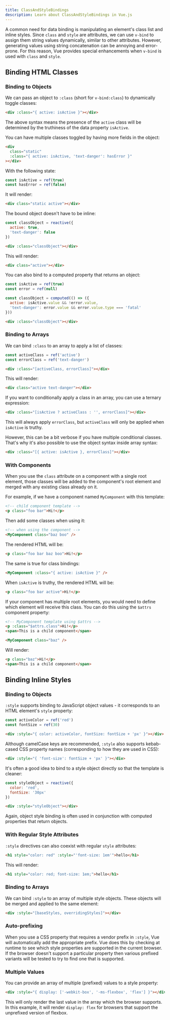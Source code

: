 ```yaml
---
title: ClassAndStyleBindings
description: Learn about ClassAndStyleBindings in Vue.js
---
```


A common need for data binding is manipulating an element's class list and inline styles. Since `class` and `style` are attributes, we can use `v-bind` to assign them string values dynamically, similar to other attributes. However, generating values using string concatenation can be annoying and error-prone. For this reason, Vue provides special enhancements when `v-bind` is used with `class` and `style`.

## Binding HTML Classes

### Binding to Objects

We can pass an object to `:class` (short for `v-bind:class`) to dynamically toggle classes:

```html
<div :class="{ active: isActive }"></div>
```

The above syntax means the presence of the `active` class will be determined by the truthiness of the data property `isActive`.

You can have multiple classes toggled by having more fields in the object:

```html
<div
  class="static"
  :class="{ active: isActive, 'text-danger': hasError }"
></div>
```

With the following state:

```js
const isActive = ref(true)
const hasError = ref(false)
```

It will render:

```html
<div class="static active"></div>
```

The bound object doesn't have to be inline:

```js
const classObject = reactive({
  active: true,
  'text-danger': false
})
```

```html
<div :class="classObject"></div>
```

This will render:

```html
<div class="active"></div>
```

You can also bind to a computed property that returns an object:

```js
const isActive = ref(true)
const error = ref(null)

const classObject = computed(() => ({
  active: isActive.value && !error.value,
  'text-danger': error.value && error.value.type === 'fatal'
}))
```

```html
<div :class="classObject"></div>
```

### Binding to Arrays

We can bind `:class` to an array to apply a list of classes:

```js
const activeClass = ref('active')
const errorClass = ref('text-danger')
```

```html
<div :class="[activeClass, errorClass]"></div>
```

This will render:

```html
<div class="active text-danger"></div>
```

If you want to conditionally apply a class in an array, you can use a ternary expression:

```html
<div :class="[isActive ? activeClass : '', errorClass]"></div>
```

This will always apply `errorClass`, but `activeClass` will only be applied when `isActive` is truthy.

However, this can be a bit verbose if you have multiple conditional classes. That's why it's also possible to use the object syntax inside array syntax:

```html
<div :class="[{ active: isActive }, errorClass]"></div>
```

### With Components

When you use the `class` attribute on a component with a single root element, those classes will be added to the component's root element and merged with any existing class already on it.

For example, if we have a component named `MyComponent` with this template:

```html
<!-- child component template -->
<p class="foo bar">Hi!</p>
```

Then add some classes when using it:

```html
<!-- when using the component -->
<MyComponent class="baz boo" />
```

The rendered HTML will be:

```html
<p class="foo bar baz boo">Hi!</p>
```

The same is true for class bindings:

```html
<MyComponent :class="{ active: isActive }" />
```

When `isActive` is truthy, the rendered HTML will be:

```html
<p class="foo bar active">Hi!</p>
```

If your component has multiple root elements, you would need to define which element will receive this class. You can do this using the `$attrs` component property:

```html
<!-- MyComponent template using $attrs -->
<p :class="$attrs.class">Hi!</p>
<span>This is a child component</span>
```

```html
<MyComponent class="baz" />
```

Will render:

```html
<p class="baz">Hi!</p>
<span>This is a child component</span>
```

## Binding Inline Styles

### Binding to Objects

`:style` supports binding to JavaScript object values - it corresponds to an HTML element's `style` property:

```js
const activeColor = ref('red')
const fontSize = ref(30)
```

```html
<div :style="{ color: activeColor, fontSize: fontSize + 'px' }"></div>
```

Although camelCase keys are recommended, `:style` also supports kebab-cased CSS property names (corresponding to how they are used in CSS):

```html
<div :style="{ 'font-size': fontSize + 'px' }"></div>
```

It's often a good idea to bind to a style object directly so that the template is cleaner:

```js
const styleObject = reactive({
  color: 'red',
  fontSize: '30px'
})
```

```html
<div :style="styleObject"></div>
```

Again, object style binding is often used in conjunction with computed properties that return objects.

### With Regular Style Attributes

`:style` directives can also coexist with regular `style` attributes:

```html
<h1 style="color: red" :style="'font-size: 1em'">hello</h1>
```

This will render:

```html
<h1 style="color: red; font-size: 1em;">hello</h1>
```

### Binding to Arrays

We can bind `:style` to an array of multiple style objects. These objects will be merged and applied to the same element:

```html
<div :style="[baseStyles, overridingStyles]"></div>
```

### Auto-prefixing

When you use a CSS property that requires a vendor prefix in `:style`, Vue will automatically add the appropriate prefix. Vue does this by checking at runtime to see which style properties are supported in the current browser. If the browser doesn't support a particular property then various prefixed variants will be tested to try to find one that is supported.

### Multiple Values

You can provide an array of multiple (prefixed) values to a style property:

```html
<div :style="{ display: ['-webkit-box', '-ms-flexbox', 'flex'] }"></div>
```

This will only render the last value in the array which the browser supports. In this example, it will render `display: flex` for browsers that support the unprefixed version of flexbox.